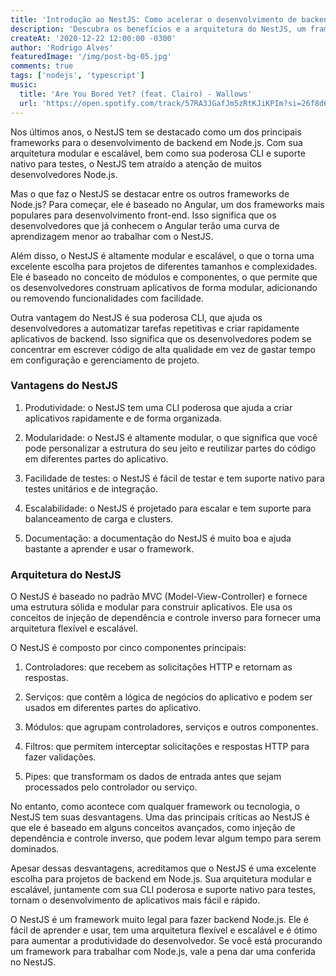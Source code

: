 ```yaml
---
title: 'Introdução ao NestJS: Como acelerar o desenvolvimento de backend Node.js'
description: 'Descubra os benefícios e a arquitetura do NestJS, um framework baseado no Angular para tornar a construção de aplicativos escaláveis e modulares mais fácil e rápida'
createAt: '2020-12-22 12:00:00 -0300'
author: 'Rodrigo Alves'
featuredImage: '/img/post-bg-05.jpg'
comments: true
tags: ['nodejs', 'typescript']
music:
  title: 'Are You Bored Yet? (feat. Clairo) - Wallows'
  url: 'https://open.spotify.com/track/57RA3JGafJm5zRtKJiKPIm?si=26f8d6a59e5349bc'
---
```


Nos últimos anos, o NestJS tem se destacado como um dos principais frameworks para o desenvolvimento de backend em Node.js. Com sua arquitetura modular e escalável, bem como sua poderosa CLI e suporte nativo para testes, o NestJS tem atraído a atenção de muitos desenvolvedores Node.js.

Mas o que faz o NestJS se destacar entre os outros frameworks de Node.js? Para começar, ele é baseado no Angular, um dos frameworks mais populares para desenvolvimento front-end. Isso significa que os desenvolvedores que já conhecem o Angular terão uma curva de aprendizagem menor ao trabalhar com o NestJS.

Além disso, o NestJS é altamente modular e escalável, o que o torna uma excelente escolha para projetos de diferentes tamanhos e complexidades. Ele é baseado no conceito de módulos e componentes, o que permite que os desenvolvedores construam aplicativos de forma modular, adicionando ou removendo funcionalidades com facilidade.

Outra vantagem do NestJS é sua poderosa CLI, que ajuda os desenvolvedores a automatizar tarefas repetitivas e criar rapidamente aplicativos de backend. Isso significa que os desenvolvedores podem se concentrar em escrever código de alta qualidade em vez de gastar tempo em configuração e gerenciamento de projeto.

### Vantagens do NestJS

1. Produtividade: o NestJS tem uma CLI poderosa que ajuda a criar aplicativos rapidamente e de forma organizada.

1. Modularidade: o NestJS é altamente modular, o que significa que você pode personalizar a estrutura do seu jeito e reutilizar partes do código em diferentes partes do aplicativo.

1. Facilidade de testes: o NestJS é fácil de testar e tem suporte nativo para testes unitários e de integração.

1. Escalabilidade: o NestJS é projetado para escalar e tem suporte para balanceamento de carga e clusters.

1. Documentação: a documentação do NestJS é muito boa e ajuda bastante a aprender e usar o framework.

### Arquitetura do NestJS

O NestJS é baseado no padrão MVC (Model-View-Controller) e fornece uma estrutura sólida e modular para construir aplicativos. Ele usa os conceitos de injeção de dependência e controle inverso para fornecer uma arquitetura flexível e escalável.

O NestJS é composto por cinco componentes principais:

1. Controladores: que recebem as solicitações HTTP e retornam as respostas.

1. Serviços: que contêm a lógica de negócios do aplicativo e podem ser usados em diferentes partes do aplicativo.

1. Módulos: que agrupam controladores, serviços e outros componentes.

1. Filtros: que permitem interceptar solicitações e respostas HTTP para fazer validações.

1. Pipes: que transformam os dados de entrada antes que sejam processados pelo controlador ou serviço.

No entanto, como acontece com qualquer framework ou tecnologia, o NestJS tem suas desvantagens. Uma das principais críticas ao NestJS é que ele é baseado em alguns conceitos avançados, como injeção de dependência e controle inverso, que podem levar algum tempo para serem dominados.

Apesar dessas desvantagens, acreditamos que o NestJS é uma excelente escolha para projetos de backend em Node.js. Sua arquitetura modular e escalável, juntamente com sua CLI poderosa e suporte nativo para testes, tornam o desenvolvimento de aplicativos mais fácil e rápido.

O NestJS é um framework muito legal para fazer backend Node.js. Ele é fácil de aprender e usar, tem uma arquitetura flexível e escalável e é ótimo para aumentar a produtividade do desenvolvedor. Se você está procurando um framework para trabalhar com Node.js, vale a pena dar uma conferida no NestJS.
